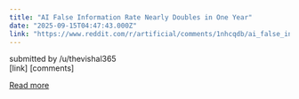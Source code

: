 ```yaml
---
title: "AI False Information Rate Nearly Doubles in One Year"
date: "2025-09-15T04:47:43.000Z"
link: "https://www.reddit.com/r/artificial/comments/1nhcqdb/ai_false_information_rate_nearly_doubles_in_one/"
---
```


submitted by    /u/thevishal365  
 [link]   [comments]

[Read more](https://www.reddit.com/r/artificial/comments/1nhcqdb/ai_false_information_rate_nearly_doubles_in_one/)
